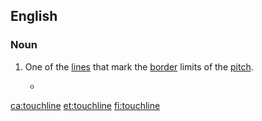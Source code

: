 {{also|touch line}}
==English==

===Noun===
{{en-noun}}

# {{lb|en|sports}} One of the [[line]]s that mark the [[border]] limits of the [[pitch]].
#* {{quote-journal
|date=April 21, 2012
|author=Jonathan Jurejko
|title=Newcastle 3-0 Stoke
|work=BBC Sport
|url=http://www.bbc.co.uk/sport/0/football/17711736
|page=
|passage=French winger Hatem Ben Arfa has also taken plenty of plaudits recently and he was the architect of the opening goal with some superb trickery on the left '''touchline'''.}}

[[ca:touchline]]
[[et:touchline]]
[[fi:touchline]]